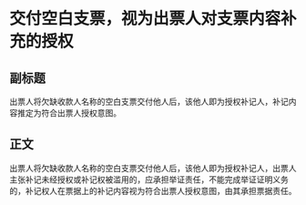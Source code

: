 # 交付空白支票，视为出票人对支票内容补充的授权
## 副标题
出票人将欠缺收款人名称的空白支票交付他人后，该他人即为授权补记人，补记内容推定为符合出票人授权意图。
## 正文
出票人将欠缺收款人名称的空白支票交付他人后，该他人即为授权补记人，出票人主张补记未经授权或补记权被滥用的，应承担举证责任，不能完成举证证明义务的，补记权人在票据上的补记内容视为符合出票人授权意图，由其承担票据责任。